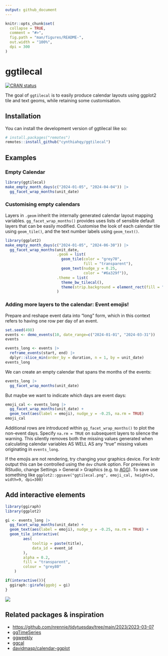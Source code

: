 ```yaml
---
output: github_document
---
```


<!-- README.md is generated from README.Rmd. Please edit that file -->

```r
knitr::opts_chunk$set(
  collapse = TRUE,
  comment = "#>",
  fig.path = "man/figures/README-",
  out.width = "100%",
  dpi = 300
)
```

# ggtilecal

<!-- badges: start -->
[![CRAN status](https://www.r-pkg.org/badges/version/ggtilecal)](https://CRAN.R-project.org/package=ggtilecal)
<!-- badges: end -->

The goal of `ggtilecal` is to easily produce calendar layouts using ggplot2 tile and text geoms, while retaining some customisation.

## Installation

You can install the development version of ggtilecal like so:

``` r
# install.packages("remotes")
remotes::install_github("cynthiahqy/ggtilecal")
```

## Examples

### Empty Calendar

```r
library(ggtilecal)
make_empty_month_days(c("2024-01-05", "2024-04-04")) |>
  gg_facet_wrap_months(unit_date)
```

### Customising empty calendars

Layers in `.geom` inherit the internally generated calendar layout mapping variables. `gg_facet_wrap_months()` provides uses lists of sensible default layers that can be easily modified. Customise the look of each calendar tile using `geom_tile()`, and the text number labels using `geom_text()`.

```r
library(ggplot2)
make_empty_month_days(c("2024-01-05", "2024-06-30")) |>
  gg_facet_wrap_months(unit_date,
                       .geom = list(
                         geom_tile(color = "grey70",
                                   fill = "transparent"),
                         geom_text(nudge_y = 0.25,
                                   color = "#6a329f")),
                       .theme = list(
                         theme_bw_tilecal(),
                         theme(strip.background = element_rect(fill = "#d9d2e9")))
                       )
```


### Adding more layers to the calendar: Event emojis!

Prepare and reshape event data into "long" form, which in this context refers to having one row per day of an event.

```r
set.seed(498)
events <- demo_events(10, date_range=c("2024-01-01", "2024-03-31"))
events
```

```r
events_long <- events |>
  reframe_events(start, end) |>
  dplyr::slice_min(order_by = duration, n = 1, by = unit_date)
events_long
```

We can create an empty calendar that spans the months of the events:

```r
events_long |>
  gg_facet_wrap_months(unit_date)
```

But maybe we want to indicate which days are event days:

```r
emoji_cal <- events_long |>
  gg_facet_wrap_months(unit_date) +
  geom_text(aes(label = emoji), nudge_y = -0.25, na.rm = TRUE)
emoji_cal
```

Additional rows are introduced within `gg_facet_wrap_months()` to plot the non-event days. Specify `na.rm = TRUE` on subsequent layers to silence the warning. This silently removes both the missing values generated when calculating calendar variables AS WELL AS any "true" missing values originating in `events_long`.

If the emojis are not rendering, try changing your graphics device. For knitr output this can be controlled using the `dev` chunk option. For previews in RStudio, change Settings > General > Graphics (e.g. to [AGG](https://ragg.r-lib.org/)). To save use something like `ggplot2::ggsave("ggtilecal.png", emoji_cal, height=3, width=9, dpi=300)`

## Add interactive elements


```r
library(ggiraph)
library(ggplot2)

gi <- events_long |>
  gg_facet_wrap_months(unit_date) +
  geom_text(aes(label = emoji), nudge_y = -0.25, na.rm = TRUE) +
  geom_tile_interactive(
        aes(
            tooltip = paste(title),
            data_id = event_id
        ),
        alpha = 0.2,
        fill = "transparent",
        colour = "grey80"
    )

if(interactive()){
  ggiraph::girafe(ggobj = gi)
}
```

![](man/figures/ggiraph_tile.png)

## Related packages & inspiration

- <https://github.com/nrennie/tidytuesday/tree/main/2023/2023-03-07>
- [ggTimeSeries](https://github.com/AtherEnergy/ggTimeSeries)
- [ggweekly](https://github.com/gadenbuie/ggweekly)
- [ggcal](https://github.com/jayjacobs/ggcal/blob/master/R/ggcal.R)
- [davidmasp/calendar-ggplot](https://github.com/davidmasp/calendar-ggplot/blob/main/calendar.R)
